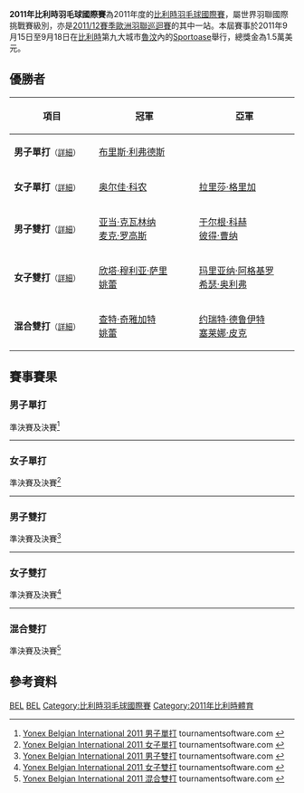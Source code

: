 {{noteTA|G1=Badminton}}
{{infobox badminton event
|name           = 2011年比利時羽毛球國際賽
|image          = 
|size           = 
|caption        =
|dates          = 2011年9月15日－9月18日
|number_edition = 
|level          = 4A
|prize_money    = 1.5萬美元
|location       = {{BEL}}[[魯汶|魯汶]]
|venue          = Sportoase
|previous       = 2010年比利時羽毛球國際賽 
|next           = 2012年比利時羽毛球國際賽
}}
'''2011年比利時羽毛球國際賽'''為2011年度的[[比利時羽毛球國際賽|比利時羽毛球國際賽]]，屬世界羽聯國際挑戰賽級別，亦是[[2011/12賽季歐洲羽聯巡迴賽|2011/12賽季歐洲羽聯巡迴賽]]的其中一站。本屆賽事於2011年9月15日至9月18日在[[比利時|比利時]]第九大城市[[魯汶|魯汶]]內的[[Sportoase|Sportoase]]舉行，總獎金為1.5萬美元。

== 優勝者 ==
{| class=wikitable style="font-size:small"
!width="200"|項目
!width="250"|冠軍
!width="250"|亞軍
|-
|'''男子單打'''<small>（[[#男子單打|詳細]]）</small>
|{{flagicon|FRA}} [[布里斯·利弗德斯|布里斯·利弗德斯]]
|{{nowrap|{{flagicon|INA}} [[安德鲁·库尔尼亚万·泰德乔诺|安德鲁·库尔尼亚万·泰德乔诺]]}}
|-
|'''女子單打'''<small>（[[#女子單打|詳細]]）</small>
|{{flagicon|GER}} [[奥尔佳·科农|奥尔佳·科农]]
|{{flagicon|UKR}} [[拉里莎·格里加|拉里莎·格里加]]
|-
|'''男子雙打'''<small>（[[#男子雙打|詳細]]）</small>
|{{flagicon|POL}} [[亚当·克瓦林纳|亚当·克瓦林纳]]<br/>{{flagicon|POL}} [[麦克·罗高斯|麦克·罗高斯]]
|{{flagicon|AUT}} [[于尔根·科赫|于尔根·科赫]]<br/>{{flagicon|AUT}} [[彼得·曹纳|彼得·曹纳]]
|-
|'''女子雙打'''<small>（[[#女子雙打|詳細]]）</small>
|{{flagicon|SIN}} [[欣塔·穆利亚·萨里|欣塔·穆利亚·萨里]]<br/>{{flagicon|SIN}} [[姚蕾|姚蕾]]
|{{flagicon|ENG}} [[玛里亚纳·阿格基罗|玛里亚纳·阿格基罗]]<br/>{{flagicon|ENG}} [[希瑟·奥利弗|希瑟·奥利弗]]
|-
|'''混合雙打'''<small>（[[#混合雙打|詳細]]）</small>
|{{flagicon|SIN}} [[查特·奇雅加特|查特·奇雅加特]]<br/>{{flagicon|SIN}} [[姚蕾|姚蕾]]
|{{flagicon|NED}} [[约瑞特·德鲁伊特|约瑞特·德鲁伊特]]<br/>{{flagicon|NED}} [[塞莱娜·皮克|塞莱娜·皮克]]
|}

== 賽事賽果 ==
=== 男子單打 ===
;準決賽及決賽<ref name="MS">[http://bwf.tournamentsoftware.com/sport/draw.aspx?id=B0E961A6-A898-43EB-94C5-1609DA9B4BA3&draw=2 Yonex Belgian International 2011 男子單打] tournamentsoftware.com {{en}}</ref>
{{4TeamBracket-Tennis3-v2
| team-width=200
| RD1-seed1=Q
| RD1-team1={{flagicon|MAS}} [[陳俊翔|陳俊翔]]
| RD1-score1-1=15
| RD1-score1-2=17
| RD1-score1-3=
| RD1-seed2={{PMD}}
| RD1-team2='''{{nowrap|{{flagicon|INA}} [[安德鲁·库尔尼亚万·泰德乔诺|安德鲁·库尔尼亚万·泰德乔诺]]}}
| RD1-score2-1='''21
| RD1-score2-2='''21
| RD1-score2-3=

| RD1-seed3=3
| RD1-team3={{flagicon|NED}} [[方發財|方發財]]
| RD1-score3-1='''21
| RD1-score3-2=8
| RD1-score3-3=16
| RD1-seed4=2
| RD1-team4='''{{flagicon|FRA}} [[布里斯·利弗德斯|布里斯·利弗德斯]]
| RD1-score4-1=9
| RD1-score4-2='''21
| RD1-score4-3='''21

| RD2-seed1={{PMD}}
| RD2-team1={{nowrap|{{flagicon|INA}} [[安德鲁·库尔尼亚万·泰德乔诺|安德鲁·库尔尼亚万·泰德乔诺]]}}
| RD2-score1-1=7
| RD2-score1-2='''21
| RD2-score1-3=11
| RD2-seed2=2
| RD2-team2='''{{flagicon|FRA}} [[布里斯·利弗德斯|布里斯·利弗德斯]]
| RD2-score2-1='''21
| RD2-score2-2=13
| RD2-score2-3='''21
}}
----

=== 女子單打 ===
;準決賽及決賽<ref name="WS">[http://bwf.tournamentsoftware.com/sport/draw.aspx?id=B0E961A6-A898-43EB-94C5-1609DA9B4BA3&draw=4 Yonex Belgian International 2011 女子單打] tournamentsoftware.com {{en}}</ref>
{{4TeamBracket-Tennis3-v2
| team-width=200
| RD1-seed1=1
| RD1-team1='''{{flagicon|GER}} [[奥尔佳·科农|奥尔佳·科农]]
| RD1-score1-1=12
| RD1-score1-2='''21
| RD1-score1-3='''21
| RD1-seed2=4
| RD1-team2={{flagicon|ENG}} [[伊丽莎白·卡恩|伊丽莎白·卡恩]]
| RD1-score2-1='''21
| RD1-score2-2=12
| RD1-score2-3=10

| RD1-seed3=3
| RD1-team3='''{{flagicon|UKR}} [[拉里莎·格里加|拉里莎·格里加]]
| RD1-score3-1='''21
| RD1-score3-2='''21
| RD1-score3-3=
| RD1-seed4=
| RD1-team4={{flagicon|FRA}} [[萨申纳·维尼斯·瓦汉|萨申纳·维尼斯·瓦汉]]
| RD1-score4-1=19
| RD1-score4-2=10
| RD1-score4-3=

| RD2-seed1=1
| RD2-team1='''{{flagicon|GER}} [[奥尔佳·科农|奥尔佳·科农]]
| RD2-score1-1='''21
| RD2-score1-2='''21
| RD2-score1-3=
| RD2-seed2=3
| RD2-team2={{flagicon|UKR}} [[拉里莎·格里加|拉里莎·格里加]]
| RD2-score2-1=12
| RD2-score2-2=13
| RD2-score2-3=
}}
----

=== 男子雙打 ===
;準決賽及決賽<ref name="MD">[http://bwf.tournamentsoftware.com/sport/draw.aspx?id=B0E961A6-A898-43EB-94C5-1609DA9B4BA3&draw=6 Yonex Belgian International 2011 男子雙打] tournamentsoftware.com {{en}}</ref>
{{4TeamBracket-Tennis3-v2
| team-width=200
| RD1-seed1=1
| RD1-team1='''{{flagicon|POL}} [[亚当·克瓦林纳|亚当·克瓦林纳]]<br/> {{flagicon|POL}} [[麦克·罗高斯|麦克·罗高斯]]
| RD1-score1-1='''21
| RD1-score1-2='''21
| RD1-score1-3=
| RD1-seed2=
| RD1-team2={{flagicon|DEN}} [[克里斯蒂安·约翰·斯科夫高|克里斯蒂安·约翰·斯科夫高]]<br/> {{flagicon|DEN}} [[马德斯·皮勒尔·科尔丁|马德斯·皮勒尔·科尔丁]]
| RD1-score2-1=18
| RD1-score2-2=12
| RD1-score2-3=

| RD1-seed3=
| RD1-team3='''{{flagicon|AUT}} [[于尔根·科赫|于尔根·科赫]]<br/> {{flagicon|AUT}} [[彼得·曹纳|彼得·曹纳]]
| RD1-score3-1='''21
| RD1-score3-2='''21
| RD1-score3-3=
| RD1-seed4=6
| RD1-team4={{flagicon|DEN}} [[Mikkel_Elbjorn|Mikkel Elbjorn]]<br/> {{flagicon|IRL}} [[山姆·马吉|山姆·马吉]]
| RD1-score4-1=11
| RD1-score4-2=16
| RD1-score4-3=

| RD2-seed1=1
| RD2-team1='''{{flagicon|POL}} [[亚当·克瓦林纳|亚当·克瓦林纳]]<br/> {{flagicon|POL}} [[麦克·罗高斯|麦克·罗高斯]]
| RD2-score1-1='''21
| RD2-score1-2='''21
| RD2-score1-3=
| RD2-seed2=
| RD2-team2={{flagicon|AUT}} [[于尔根·科赫|于尔根·科赫]]<br/> {{flagicon|AUT}} [[彼得·曹纳|彼得·曹纳]]
| RD2-score2-1=11
| RD2-score2-2=15
| RD2-score2-3=
}}
----

=== 女子雙打 ===
;準決賽及決賽<ref name="WD">[http://bwf.tournamentsoftware.com/sport/draw.aspx?id=B0E961A6-A898-43EB-94C5-1609DA9B4BA3&draw=7 Yonex Belgian International 2011 女子雙打] tournamentsoftware.com {{en}}</ref>
{{4TeamBracket-Tennis3-v2
| team-width=200
| RD1-seed1=1
| RD1-team1='''{{flagicon|SIN}} [[欣塔·穆利亚·萨里|欣塔·穆利亚·萨里]]<br/> {{flagicon|SIN}} [[姚蕾|姚蕾]]
| RD1-score1-1='''21
| RD1-score1-2=17
| RD1-score1-3='''21
| RD1-seed2=6
| RD1-team2={{flagicon|NED}} [[塞莱娜·皮克|塞莱娜·皮克]]<br/> {{flagicon|NED}} [[伊里斯·塔博林|伊里斯·塔博林]]
| RD1-score2-1=17
| RD1-score2-2='''21
| RD1-score2-3=17

| RD1-seed3=3
| RD1-team3='''{{flagicon|ENG}} [[玛里亚纳·阿格基罗|玛里亚纳·阿格基罗]]<br/> {{flagicon|ENG}} [[希瑟·奥利弗|希瑟·奥利弗]]
| RD1-score3-1='''21
| RD1-score3-2='''21
| RD1-score3-3=
| RD1-seed4=
| RD1-team4={{flagicon|SIN}} [[陈嘉园|陈嘉园]]<br/> {{flagicon|SIN}} [[梁语嫣|梁语嫣]]
| RD1-score4-1=19
| RD1-score4-2=9
| RD1-score4-3=

| RD2-seed1=1
| RD2-team1='''{{flagicon|SIN}} [[欣塔·穆利亚·萨里|欣塔·穆利亚·萨里]]<br/> {{flagicon|SIN}} [[姚蕾|姚蕾]]
| RD2-score1-1='''21
| RD2-score1-2='''21
| RD2-score1-3=
| RD2-seed2=3
| RD2-team2={{flagicon|ENG}} [[玛里亚纳·阿格基罗|玛里亚纳·阿格基罗]]<br/> {{flagicon|ENG}} [[希瑟·奥利弗|希瑟·奥利弗]]
| RD2-score2-1=12
| RD2-score2-2=18
| RD2-score2-3=
}}
----

=== 混合雙打 ===
;準決賽及決賽<ref name="XD">[http://bwf.tournamentsoftware.com/sport/draw.aspx?id=B0E961A6-A898-43EB-94C5-1609DA9B4BA3&draw=9 Yonex Belgian International 2011 混合雙打] tournamentsoftware.com {{en}}</ref>
{{4TeamBracket-Tennis3-v2
| team-width=200
| RD1-seed1=1
| RD1-team1={{flagicon|DEN}} [[马德斯·皮勒尔·科尔丁|马德斯·皮勒尔·科尔丁]]<br/> {{flagicon|DEN}} [[茱莉·霍曼|茱莉·霍曼]]
| RD1-score1-1=13
| RD1-score1-2='''21
| RD1-score1-3=19
| RD1-seed2=
| RD1-team2='''{{flagicon|NED}} [[约瑞特·德鲁伊特|约瑞特·德鲁伊特]]<br/> {{flagicon|NED}} [[塞莱娜·皮克|塞莱娜·皮克]]
| RD1-score2-1='''21
| RD1-score2-2=12
| RD1-score2-3='''21

| RD1-seed3=3
| RD1-team3='''{{flagicon|SIN}} [[查特·奇雅加特|查特·奇雅加特]]<br/> {{flagicon|SIN}} [[姚蕾|姚蕾]]
| RD1-score3-1='''21
| RD1-score3-2='''21
| RD1-score3-3=
| RD1-seed4=
| RD1-team4={{flagicon|DEN}} [[金·阿斯特鲁普·索伦森|金·阿斯特鲁普·索伦森]]<br/> {{flagicon|DEN}} [[萊恩·杰克斯菲德|萊恩·杰克斯菲德]]
| RD1-score4-1=19
| RD1-score4-2=9
| RD1-score4-3=

| RD2-seed1=
| RD2-team1={{flagicon|NED}} [[约瑞特·德鲁伊特|约瑞特·德鲁伊特]]<br/> {{flagicon|NED}} [[塞莱娜·皮克|塞莱娜·皮克]]
| RD2-score1-1='''25
| RD2-score1-2=16
| RD2-score1-3=14
| RD2-seed2=3
| RD2-team2='''{{flagicon|SIN}} [[查特·奇雅加特|查特·奇雅加特]]<br/> {{flagicon|SIN}} [[姚蕾|姚蕾]]
| RD2-score2-1=23
| RD2-score2-2='''21
| RD2-score2-3='''21
}}

== 參考資料 ==
{{Reflist}}

[[Category:2011年世界羽聯國際挑戰賽|BEL]]
[[Category:2011/12賽季歐洲羽聯巡迴賽|BEL]]
[[Category:比利時羽毛球國際賽|Category:比利時羽毛球國際賽]]
[[Category:2011年比利時體育|Category:2011年比利時體育]]